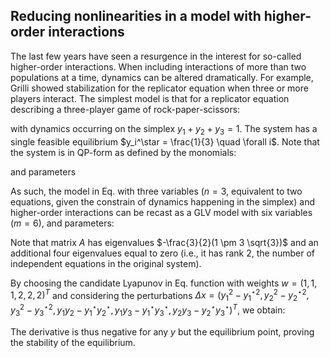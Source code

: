 ## Reducing nonlinearities in a model with higher-order interactions
\label{sec:hoi}

The last few years have seen a resurgence in the interest for so-called higher-order interactions. When including interactions of more than two populations at a time, dynamics can be altered dramatically. For example, Grilli \textit{et al.} showed stabilization for the replicator equation when three or more players interact. The simplest model is that for a replicator equation describing a three-player game of rock-paper-scissors:

\begin{equation}
\label{eq:rpshoi}
\begin{cases}
\dot{y}_1 = y_1 (2 y_3^2 + y_1 y_3 - 2 y_1 y_2 - y_2^2)\\
\dot{y}_2 = y_2 (2 y_1^2 + y_1 y_2 - 2 y_2 y_3 - y_3^2)\\
\dot{y}_3 = y_3 (2 y_2^2 + y_2 y_3 - 2 y_1 y_3 - y_2^2)
\end{cases}
\end{equation}

with dynamics occurring on the simplex $y_1 + y_2 + y_3 = 1$. The system has a single feasible equilibrium $y_i^\star = \frac{1}{3} \quad \forall i$. Note that the system is in QP-form as defined by the monomials:

\begin{equation}
\label{eq:rpshoimon}
x = 
\begin{pmatrix}
y_1^2\\ y_2^2 \\ y_3^2 \\ y_1 y_2 \\ y_1 y_3 \\ y_2 y_3
\end{pmatrix} 
\end{equation}

and parameters

\begin{equation}
\label{eq:rpshoiqp}
s = \begin{pmatrix}
0\\
0\\
0
\end{pmatrix} \quad 
M = \begin{pmatrix}
0 & -1 & 2 & -2 & 1 & 0\\
2 & 0 & -1 & 1 & 0 & -2\\
-1 & 2 & 0 & 0 & -2 & 1
\end{pmatrix} \quad
B = \begin{pmatrix}
2 & 0 & 0 \\
0 & 2 & 0 \\
0 & 0 & 2 \\
1 & 1 & 0 \\
1 & 0 & 1 \\
0 & 1 & 1
\end{pmatrix}
\end{equation}

As such, the model in Eq. \ref{eq:rpshoi} with three variables ($n=3$, equivalent to two equations, given the constrain of dynamics happening in the simplex) and higher-order interactions can be recast as a GLV model with six variables ($m = 6$), and parameters:

\begin{equation}
r = B s = 0_m
\quad
A = B M = \begin{pmatrix}
0 & -2 & 4 & -4 & 2 & 0 \\ 
4 & 0 & -2 & 2 & 0 & -4 \\ 
-2 & 4 & 0 & 0 & -4 & 2 \\ 
2 & -1 & 1 & -1 & 1 & -2 \\ 
-1 & 1 & 2 & -2 & -1 & 1 \\ 
1 & 2 & -1 & 1 & -2 & -1
\end{pmatrix}
\end{equation}

Note that matrix $A$ has eigenvalues $-\frac{3}{2}(1 \pm 3 \sqrt{3})$ and an additional four eigenvalues equal to zero (i.e., it has rank 2, the number of independent equations in the original system).

By choosing the candidate Lyapunov in Eq. \ref{eq:goh} function with weights $w = (1,1,1, 2,2,2)^T$ and considering the perturbations $\Delta x = (y_1^2 - {y_1^\star}^2, y_2^2 - {y_2^\star}^2, y_3^2 - {y_3^\star}^2, y_1 y_2 - y_1^\star y_2^\star, y_1 y_3 - y_1^\star y_3^\star, y_2 y_3 - y_2^\star y_3^\star)^T$, we obtain:

\begin{equation}
\begin{aligned}
\dot{V} &= -\frac{2}{3} \left(y_1^2 + y_2^2 + y_3^2 - y_1 y_2 -y_1 y_3 - y_2 y_3 \right) \\
&=-\frac{1}{3} \left((y_1 - y_2)^2 + (y_1 - y_3)^2 + (y_2 - y_3)^2\right) \leq 0
\end{aligned}
\end{equation}

The derivative is thus negative for any $y$ but the equilibrium point, proving the stability of the equilibrium.